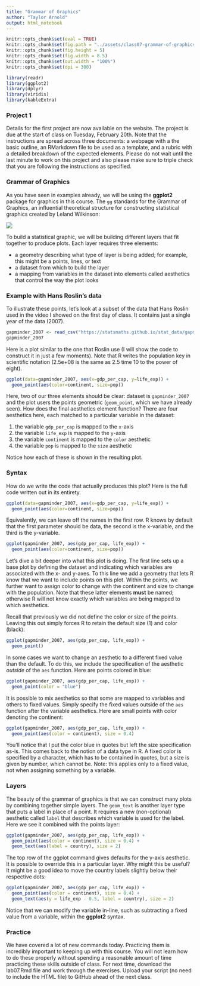 ```yaml
---
title: "Grammar of Graphics"
author: "Taylor Arnold"
output: html_notebook
---
```


```r
knitr::opts_chunk$set(eval = TRUE)
knitr::opts_chunk$set(fig.path = "../assets/class07-grammar-of-graphics/")
knitr::opts_chunk$set(fig.height = 5)
knitr::opts_chunk$set(fig.width = 8.5)
knitr::opts_chunk$set(out.width = "100%")
knitr::opts_chunk$set(dpi = 300)
```

```r
library(readr)
library(ggplot2)
library(dplyr)
library(viridis)
library(kableExtra)
```

### Project 1

Details for the first project are now available on the website. The project is
due at the start of class on Tuesday, February 20th. Note that the
instructions are spread across three documents: a webpage with a the basic
outline, an RMarkdown file to be used as a template, and a rubric with a
detailed breakdown of the expected elements. Please do not wait until the last
minute to work on this project and also please make sure to triple check that
you are following the instructions as specified.

### Grammar of Graphics

As you have seen in examples already, we will be using the **ggplot2** package
for graphics in this course. The `gg` standards for the Grammar of Graphics,
an influential theoretical structure for constructing statistical graphics
created by Leland Wilkinson:

![](https://statsmaths.github.io/stat289-f17/assets/img/gg.jpg)

To build a statistical graphic, we will be building different layers that fit
together to produce plots. Each layer requires three elements:

- a geometry describing what type of layer is being added; for example, this
might be a points, lines, or text
- a dataset from which to build the layer
- a mapping from variables in the dataset into elements called aesthetics that
control the way the plot looks

### Example with Hans Roslin's data

To illustrate these points, let's look at a subset of the data that Hans
Roslin used in the video I showed on the first day of class. It contains just
a single year of the data (2007).

```r
gapminder_2007 <- read_csv("https://statsmaths.github.io/stat_data/gapminder_2007.csv")
gapminder_2007
```

Here is a plot similar to the one that Roslin use (I will show the
code to construct it in just a few moments). Note that R writes the population
key in scientific notation (2.5e+08 is the same as 2.5 time 10 to the power of
eight).

```r
ggplot(data=gapminder_2007, aes(x=gdp_per_cap, y=life_exp)) +
  geom_point(aes(color=continent, size=pop))
```

Here, two of our three elements should be clear: dataset is `gapminder_2007`
and the plot users the points geometric (`geom_point`, which we have already
seen). How does the final aesthetics element function? There are four
aesthetics here, each matched to a particular variable in the dataset:

1. the variable `gdp_per_cap` is mapped to the `x`-axis
2. the variable `life_exp` is mapped to the `y`-axis
3. the variable `continent` is mapped to the `color` aesthetic
4. the variable `pop` is mapped to the `size` aesthetic

Notice how each of these is shown in the resulting plot.

### Syntax

How do we write the code that actually produces this plot? Here is the full
code written out in its entirety.

```r
ggplot(data=gapminder_2007, aes(x=gdp_per_cap, y=life_exp)) +
  geom_point(aes(color=continent, size=pop))
```

Equivalently, we can leave off the names in the first row. R knows by default
that the first parameter should be data, the second is the x-variable, and
the third is the y-variable.

```r
ggplot(gapminder_2007, aes(gdp_per_cap, life_exp)) +
  geom_point(aes(color=continent, size=pop))
```

Let's dive a bit deeper into what this plot is doing. The first line sets up
a base plot by defining the dataset and indicating which variables are
associated with the x- and y-axes. To this line we add a geometry that lets
R know that we want to include points on this plot. Within the points, we
further want to assign color to change with the continent and size to change
with the population. Note that these latter elements **must** be named;
otherwise R will not know exactly which variables are being mapped to which
aesthetics.

Recall that previously we did not define the color or size of the points.
Leaving this out simply forces R to retain the default size (1) and color
(black):

```r
ggplot(gapminder_2007, aes(gdp_per_cap, life_exp)) +
  geom_point()
```

In some cases we want to change an aesthetic to a different fixed value than
the default. To do this, we include the specification of the aesthetic
*outside* of the `aes` function. Here are points colored in blue:

```r
ggplot(gapminder_2007, aes(gdp_per_cap, life_exp)) +
  geom_point(color = "blue")
```

It is possible to mix aesthetics so that some are mapped to variables and
others to fixed values. Simply specify the fixed values outside of the `aes`
function after the variable aesthetics. Here are small points with color
denoting the continent:

```r
ggplot(gapminder_2007, aes(gdp_per_cap, life_exp)) +
  geom_point(aes(color = continent), size = 0.4)
```

You'll notice that I put the color blue in quotes but left the size
specification as-is. This comes back to the notion of a data type in R. A
fixed color is specified by a character, which has to be contained in quotes,
but a size is given by number, which cannot be. Note: this applies only to a
fixed value, not when assigning something by a variable.

### Layers

The beauty of the grammar of graphics is that we can construct many plots by
combining together simple layers. The `geom_text` is another layer type that
puts a label in place of a point. It requires a new (non-optional) aesthetic
called `label` that describes which variable is used for the label. Here we
see it combined with the points layer:

```r
ggplot(gapminder_2007, aes(gdp_per_cap, life_exp)) +
  geom_point(aes(color = continent), size = 0.4) +
  geom_text(aes(label = country), size = 2)
```

The top row of the ggplot command gives defaults for the y-axis aesthetic. It
is possible to override this in a particular layer. Why might this be useful?
It might be a good idea to move the country labels slightly below their
respective dots:

```r
ggplot(gapminder_2007, aes(gdp_per_cap, life_exp)) +
  geom_point(aes(color = continent), size = 0.4) +
  geom_text(aes(y = life_exp - 0.5, label = country), size = 2)
```

Notice that we can modify the variable in-line, such as subtracting a fixed
value from a variable, within the **ggplot2** syntax.

### Practice

We have covered a lot of new commands today. Practicing them is incredibly
important to keeping up with this course. You will not learn how to do these
properly without spending a reasonable amount of time practicing these skills
outside of class. For next time, download the lab07.Rmd file and work through
the exercises. Upload your script (no need to include the HTML file) to GitHub
ahead of the next class.








